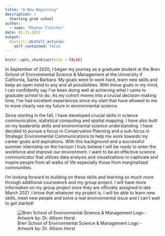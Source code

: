```yaml
---
title: "A New Beginning"
description: |
  Starting grad school
author:
  - name: "Meghan Fletcher"
date: 02-21-2021
output:
  distill::distill_article:
    self_contained: false
---
```




```r
knitr::opts_chunk$set(echo = FALSE)
```

In September of 2020, I began my journey as a graduate student at the Bren School of Environmental Science & Management at the University if California, Santa Barbara. My goals were to work hard, learn new skills and keep an open mind to any and all possibilities. With these goals in my mind, I can confidently say I've been doing well at achieving what I came to graduate school to do. As my cohort moves into a crucial decision-making time, I've had excellent experiences since my start that have allowed to me to more clearly see my future in environmental science. 

Since starting in the fall, I have developed crucial skills in science communication, statistical computing and spatial mapping. I have also built on my leadership skills and environmental science understanding. I have decided to pursue a focus in Conservation Planning and a sub-focus in Strategic  Environmental Communications to help me work towards my career goals and aspirations. With this background and a successful summer internship on the horizon I truly believe I will be ready to enter the workforce and improve our environment. I want to be an effective science communicator that utilizes data analysis and visualizations to captivate and inspire people from all walks of life especially those from marginalized communities. 

I'm looking forward to building on these skills and learning so much more through additional coursework and my group project. I will have more information on my group project once they are officially assigned in late March 2021. I know that whatever my project is, I will be able to learn new skills, meet new people and solve a real environmental issue and I can't wait to get started!


![Bren School of Environmental Science & Management Logo - Artwork by: Dr. Allison Horst](bren_logo.jpg)
